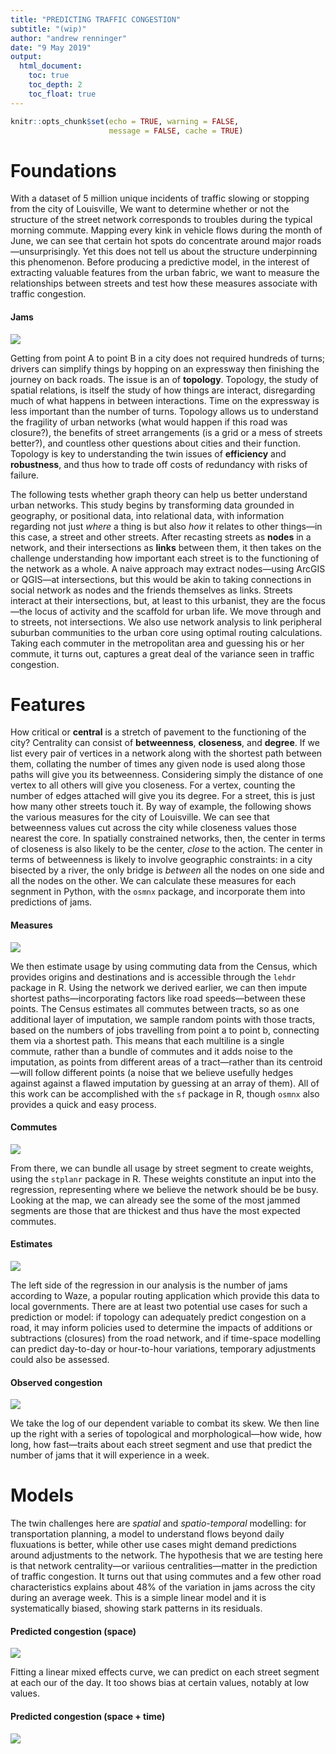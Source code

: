 ```yaml
---
title: "PREDICTING TRAFFIC CONGESTION"
subtitle: "(wip)"
author: "andrew renninger"
date: "9 May 2019"
output: 
  html_document:
    toc: true
    toc_depth: 2
    toc_float: true
---
```



```r

knitr::opts_chunk$set(echo = TRUE, warning = FALSE, 
                      message = FALSE, cache = TRUE)

```

# Foundations 

With a dataset of 5 million unique incidents of traffic slowing or stopping from the city of Louisville, We want to determine whether or not the structure of the street network corresponds to troubles during the typical morning commute. Mapping every kink in vehicle flows during the month of June, we can see that certain hot spots do concentrate around major roads—unsurprisingly. Yet this does not tell us about the structure underpinning this phenomenon. Before producing a predictive model, in the interest of extracting valuable features from the urban fabric, we want to measure the relationships between streets and test how these measures associate with traffic congestion.   

#### Jams
![](https://github.com/asrenninger/jams/raw/master/viz/jams.gif)

Getting from point A to point B in a city does not required hundreds of turns; drivers can simplify things by hopping on an expressway then finishing the journey on back roads. The issue is an of **topology**. Topology, the study of spatial relations, is itself the study of how things are interact, disregarding much of what happens in between interactions. Time on the expressway is less important than the number of turns. Topology allows us to understand the fragility of urban networks (what would happen if this road was closure?), the benefits of street arrangements (is a grid or a mess of streets better?), and countless other questions about cities and their function. Topology is key to understanding the twin issues of **efficiency** and **robustness**, and thus how to trade off costs of redundancy with risks of failure.

The following tests whether graph theory can help us better understand urban networks. This study begins by transforming data grounded in geography, or positional data, into relational data, with information regarding not just *where* a thing is but also *how* it relates to other things---in this case, a street and other streets. After recasting streets as **nodes** in a network, and their intersections as **links** between them, it then takes on the challenge understanding how important each street is to the functioning of the network as a whole. A naive approach may extract nodes---using ArcGIS or QGIS---at intersections, but this would be akin to taking connections in social network as nodes and the friends themselves as links. Streets interact at their intersections, but, at least to this urbanist, they are the focus---the locus of activity and the scaffold for urban life. We move through and to streets, not intersections. We also use network analysis to link peripheral suburban communities to the urban core using optimal routing calculations. Taking each commuter in the metropolitan area and guessing his or her commute, it turns out, captures a great deal of the variance seen in traffic congestion.   

# Features

How critical or **central** is a stretch of pavement to the functioning of the city? Centrality can consist of **betweenness**, **closeness**, and **degree**. If we list every pair of vertices in a network along with the shortest path between them, collating the number of times any given node is used along those paths will give you its betweenness. Considering simply the distance of one vertex to all others will give you closeness. For a vertex, counting the number of edges attached will give you its degree. For a street, this is just how many other streets touch it. By way of example, the following shows the various measures for the city of Louisville. We can see that betweenness values cut across the city while closeness values those nearest the core. In spatially constrained networks, then, the center in terms of closeness is also likely to be the center, *close* to the action. The center in terms of betweenness is likely to involve geographic constraints: in a city bisected by a river, the only bridge is *between* all the nodes on one side and all the nodes on the other. We can calculate these measures for each segnment in Python, with the `osmnx` package, and incorporate them into predictions of jams. 

#### Measures
![](https://github.com/asrenninger/jams/raw/master/viz/measures_white.png)

We then estimate usage by using commuting data from the Census, which provides origins and destinations and is accessible through the `lehdr` package in R. Using the network we derived earlier, we can then impute shortest paths---incorporating factors like road speeds---between these points. The Census estimates all commutes between tracts, so as one additional layer of imputation, we sample random points with those tracts, based on the numbers of jobs travelling from point a to point b, connecting them via a shortest path. This means that each multiline is a single commute, rather than a bundle of commutes and it adds noise to the imputation, as points from different areas of a tract---rather than its centroid---will follow different points (a noise that we believe usefully hedges against against a flawed imputation by guessing at an array of them). All of this work can be accomplished with the `sf` package in R, though `osmnx` also provides a quick and easy process. 

#### Commutes
![](https://github.com/asrenninger/jams/raw/master/viz/test.png)

From there, we can bundle all usage by street segment to create weights, using the `stplanr` package in R. These weights constitute an input into the regression, representing where we believe the network should be be busy. Looking at the map, we can already see the some of the most jammed segments are those that are thickest and thus have the most expected commutes. 

#### Estimates
![](https://github.com/asrenninger/jams/raw/master/viz/commutes.png)

The left side of the regression in our analysis is the number of jams according to Waze, a popular routing application which provide this data to local governments. There are at least two potential use cases for such a prediction or model: if topology can adequately predict congestion on a road, it may inform policies used to determine the impacts of additions or subtractions (closures) from the road network, and if time-space modelling can predict day-to-day or hour-to-hour variations, temporary adjustments could also be assessed.     

#### Observed congestion

![](https://github.com/asrenninger/jams/raw/master/viz/raw.png)

We take the log of our dependent variable to combat its skew. We then line up the right with a series of topological and morphological---how wide, how long, how fast---traits about each street segment and use that predict the number of jams that it will experience in a week. 

# Models

The twin challenges here are *spatial* and *spatio-temporal* modelling: for transportation planning, a model to understand flows beyond daily fluxuations is better, while other use cases might demand predictions around adjustments to the network. The hypothesis that we are testing here is that network centrality---or variious centralities---matter in the prediction of traffic congestion. It turns out that using commutes and a few other road characteristics explains about 48% of the variation in jams across the city during an average week. This is a simple linear model and it is systematically biased, showing stark patterns in its residuals. 

#### Predicted congestion (space)

![](https://github.com/asrenninger/jams/raw/master/viz/rezzies.png)

Fitting a linear mixed effects curve, we can predict on each street segment at each our of the day. It too shows bias at certain values, notably at low values.  

#### Predicted congestion (space + time)

![](https://github.com/asrenninger/jams/raw/master/viz/errors.png)
